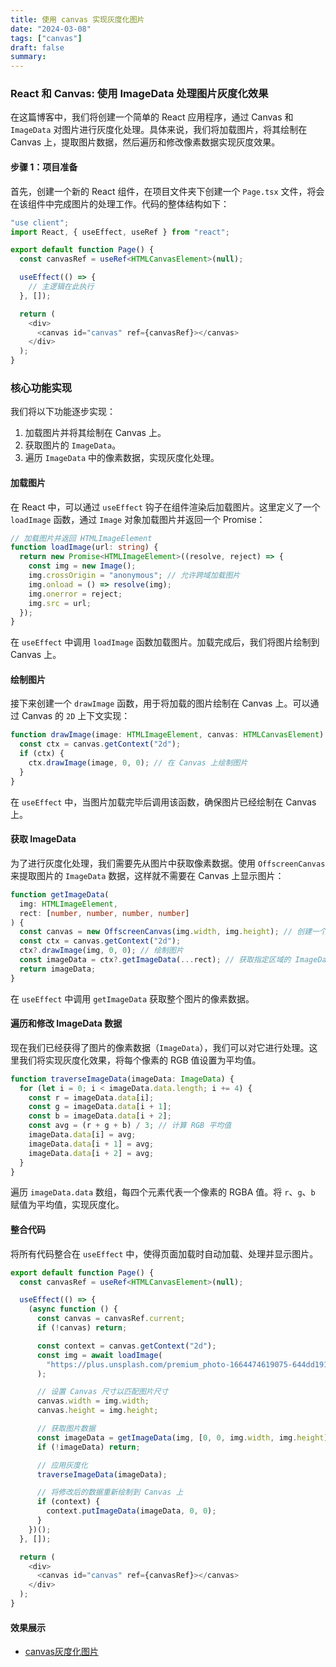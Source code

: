 ```yaml
---
title: 使用 canvas 实现灰度化图片
date: "2024-03-08"
tags: ["canvas"]
draft: false
summary:
---
```


### React 和 Canvas: 使用 ImageData 处理图片灰度化效果

在这篇博客中，我们将创建一个简单的 React 应用程序，通过 Canvas 和 `ImageData` 对图片进行灰度化处理。具体来说，我们将加载图片，将其绘制在 Canvas 上，提取图片数据，然后遍历和修改像素数据实现灰度效果。

#### 步骤 1：项目准备

首先，创建一个新的 React 组件，在项目文件夹下创建一个 `Page.tsx` 文件，将会在该组件中完成图片的处理工作。代码的整体结构如下：

```typescript
"use client";
import React, { useEffect, useRef } from "react";

export default function Page() {
  const canvasRef = useRef<HTMLCanvasElement>(null);

  useEffect(() => {
    // 主逻辑在此执行
  }, []);

  return (
    <div>
      <canvas id="canvas" ref={canvasRef}></canvas>
    </div>
  );
}
```

### 核心功能实现

我们将以下功能逐步实现：

1.  加载图片并将其绘制在 Canvas 上。
2.  获取图片的 `ImageData`。
3.  遍历 `ImageData` 中的像素数据，实现灰度化处理。

#### 加载图片

在 React 中，可以通过 `useEffect` 钩子在组件渲染后加载图片。这里定义了一个 `loadImage` 函数，通过 `Image` 对象加载图片并返回一个 Promise：

```typescript
// 加载图片并返回 HTMLImageElement
function loadImage(url: string) {
  return new Promise<HTMLImageElement>((resolve, reject) => {
    const img = new Image();
    img.crossOrigin = "anonymous"; // 允许跨域加载图片
    img.onload = () => resolve(img);
    img.onerror = reject;
    img.src = url;
  });
}
```

在 `useEffect` 中调用 `loadImage` 函数加载图片。加载完成后，我们将图片绘制到 Canvas 上。

#### 绘制图片

接下来创建一个 `drawImage` 函数，用于将加载的图片绘制在 Canvas 上。可以通过 Canvas 的 `2D` 上下文实现：

```typescript
function drawImage(image: HTMLImageElement, canvas: HTMLCanvasElement) {
  const ctx = canvas.getContext("2d");
  if (ctx) {
    ctx.drawImage(image, 0, 0); // 在 Canvas 上绘制图片
  }
}
```

在 `useEffect` 中，当图片加载完毕后调用该函数，确保图片已经绘制在 Canvas 上。

#### 获取 ImageData

为了进行灰度化处理，我们需要先从图片中获取像素数据。使用 `OffscreenCanvas` 来提取图片的 `ImageData` 数据，这样就不需要在 Canvas 上显示图片：

```typescript
function getImageData(
  img: HTMLImageElement,
  rect: [number, number, number, number]
) {
  const canvas = new OffscreenCanvas(img.width, img.height); // 创建一个 OffscreenCanvas
  const ctx = canvas.getContext("2d");
  ctx?.drawImage(img, 0, 0); // 绘制图片
  const imageData = ctx?.getImageData(...rect); // 获取指定区域的 ImageData
  return imageData;
}
```

在 `useEffect` 中调用 `getImageData` 获取整个图片的像素数据。

#### 遍历和修改 ImageData 数据

现在我们已经获得了图片的像素数据（`ImageData`），我们可以对它进行处理。这里我们将实现灰度化效果，将每个像素的 RGB 值设置为平均值。

```typescript
function traverseImageData(imageData: ImageData) {
  for (let i = 0; i < imageData.data.length; i += 4) {
    const r = imageData.data[i];
    const g = imageData.data[i + 1];
    const b = imageData.data[i + 2];
    const avg = (r + g + b) / 3; // 计算 RGB 平均值
    imageData.data[i] = avg;
    imageData.data[i + 1] = avg;
    imageData.data[i + 2] = avg;
  }
}
```

遍历 `imageData.data` 数组，每四个元素代表一个像素的 RGBA 值。将 `r`、`g`、`b` 赋值为平均值，实现灰度化。

#### 整合代码

将所有代码整合在 `useEffect` 中，使得页面加载时自动加载、处理并显示图片。

```typescript
export default function Page() {
  const canvasRef = useRef<HTMLCanvasElement>(null);

  useEffect(() => {
    (async function () {
      const canvas = canvasRef.current;
      if (!canvas) return;

      const context = canvas.getContext("2d");
      const img = await loadImage(
        "https://plus.unsplash.com/premium_photo-1664474619075-644dd191935f?w=800&auto=format&fit=crop&q=60&ixlib=rb-4.0.3&ixid=M3wxMjA3fDB8MHxzZWFyY2h8MXx8aW1hZ2V8ZW58MHx8MHx8fDA%3D"
      );

      // 设置 Canvas 尺寸以匹配图片尺寸
      canvas.width = img.width;
      canvas.height = img.height;

      // 获取图片数据
      const imageData = getImageData(img, [0, 0, img.width, img.height]);
      if (!imageData) return;

      // 应用灰度化
      traverseImageData(imageData);

      // 将修改后的数据重新绘制到 Canvas 上
      if (context) {
        context.putImageData(imageData, 0, 0);
      }
    })();
  }, []);

  return (
    <div>
      <canvas id="canvas" ref={canvasRef}></canvas>
    </div>
  );
}
```

#### 效果展示

- [canvas灰度化图片](/projects/canvas/gray)


